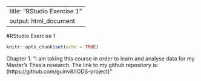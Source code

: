 
---
title: "RStudio Exercise 1"
output: html_document
---
#RStudio Exercise 1
```r
knitr::opts_chunk$set(echo = TRUE)
```

Chapter 1.
"I am taking this course in order to learn and analyse data for my Master's Thesis research. The link to my github repository is: (https://github.com/guinv8/IODS-project)"

